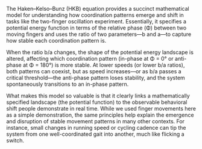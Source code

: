 The Haken–Kelso–Bunz (HKB) equation provides a succinct mathematical model for understanding how coordination patterns emerge and shift in tasks like the two-finger oscillation experiment. Essentially, it specifies a potential energy function in terms of the relative phase (Φ) between two moving fingers and uses the ratio of two parameters—b and a—to capture how stable each coordination pattern is.

When the ratio b/a changes, the shape of the potential energy landscape is altered, affecting which coordination pattern (in-phase at Φ = 0° or anti-phase at Φ = 180°) is more stable. At lower speeds (or lower b/a ratios), both patterns can coexist, but as speed increases—or as b/a passes a critical threshold—the anti-phase pattern loses stability, and the system spontaneously transitions to an in-phase pattern.  

What makes this model so valuable is that it clearly links a mathematically specified landscape (the potential function) to the observable behavioral shift people demonstrate in real time. While we used finger movements here as a simple demonstration, the same principles help explain the emergence and disruption of stable movement patterns in many other contexts. For instance, small changes in running speed or cycling cadence can tip the system from one well-coordinated gait into another, much like flicking a switch.  